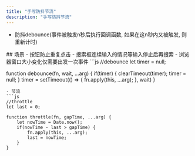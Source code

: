 ```yaml
---
title: "手写防抖节流"
description: "手写防抖节流"
---
```


- 防抖debounce(事件被触发n秒后执行回调函数, 如果在这n秒内又被触发, 则重新计时)
<Card>
  ## 场景
  - 按钮防止重复点击
  - 搜索框连续输入的情况等输入停止后再搜索
  - 浏览器窗口大小变化仅需要出发一次事件
</Card>
```js
//debounce
let timer = null;

function debounce(fn, wait, ...arg) {
    if(timer) {
        clearTimeout(timer);
        timer = null;
    }
    timer = setTimeout(() => {
        fn.apply(this, ...arg);
    }, wait)
}
```
- 节流
```js
//throttle
let last = 0;

function throttle(fn, gapTime, ...arg) {
    let nowTime = Date.now();
    if(nowTime - last > gapTime) {
        fn.apply(this, ...arg);
        last = nowTime;
    }
}
```